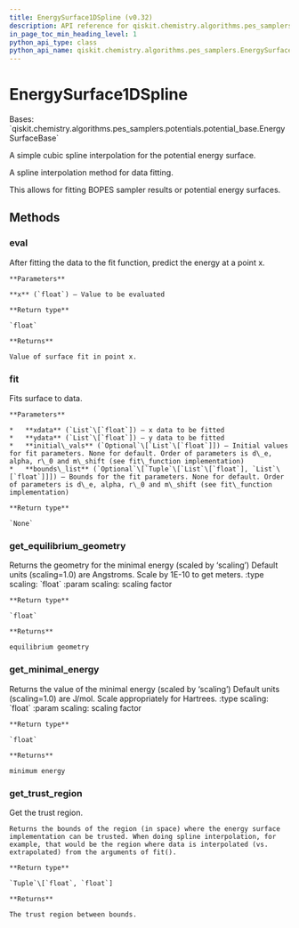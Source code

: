 ```yaml
---
title: EnergySurface1DSpline (v0.32)
description: API reference for qiskit.chemistry.algorithms.pes_samplers.EnergySurface1DSpline in qiskit v0.32
in_page_toc_min_heading_level: 1
python_api_type: class
python_api_name: qiskit.chemistry.algorithms.pes_samplers.EnergySurface1DSpline
---
```


# EnergySurface1DSpline

<Class id="qiskit.chemistry.algorithms.pes_samplers.EnergySurface1DSpline" isDedicatedPage={true} github="https://github.com/qiskit-community/qiskit-aqua/tree/stable/0.9/qiskit/chemistry/algorithms/pes_samplers/potentials/energy_surface_spline.py" signature="EnergySurface1DSpline" modifiers="class">
  Bases: `qiskit.chemistry.algorithms.pes_samplers.potentials.potential_base.EnergySurfaceBase`

  A simple cubic spline interpolation for the potential energy surface.

  A spline interpolation method for data fitting.

  This allows for fitting BOPES sampler results or potential energy surfaces.

  ## Methods

  <span id="qiskit-chemistry-algorithms-pes-samplers-energysurface1dspline-eval" />

  ### eval

  <Function id="qiskit.chemistry.algorithms.pes_samplers.EnergySurface1DSpline.eval" signature="EnergySurface1DSpline.eval(x)">
    After fitting the data to the fit function, predict the energy at a point x.

    **Parameters**

    **x** (`float`) – Value to be evaluated

    **Return type**

    `float`

    **Returns**

    Value of surface fit in point x.
  </Function>

  <span id="qiskit-chemistry-algorithms-pes-samplers-energysurface1dspline-fit" />

  ### fit

  <Function id="qiskit.chemistry.algorithms.pes_samplers.EnergySurface1DSpline.fit" signature="EnergySurface1DSpline.fit(xdata, ydata, initial_vals=None, bounds_list=None)">
    Fits surface to data.

    **Parameters**

    *   **xdata** (`List`\[`float`]) – x data to be fitted
    *   **ydata** (`List`\[`float`]) – y data to be fitted
    *   **initial\_vals** (`Optional`\[`List`\[`float`]]) – Initial values for fit parameters. None for default. Order of parameters is d\_e, alpha, r\_0 and m\_shift (see fit\_function implementation)
    *   **bounds\_list** (`Optional`\[`Tuple`\[`List`\[`float`], `List`\[`float`]]]) – Bounds for the fit parameters. None for default. Order of parameters is d\_e, alpha, r\_0 and m\_shift (see fit\_function implementation)

    **Return type**

    `None`
  </Function>

  <span id="qiskit-chemistry-algorithms-pes-samplers-energysurface1dspline-get-equilibrium-geometry" />

  ### get\_equilibrium\_geometry

  <Function id="qiskit.chemistry.algorithms.pes_samplers.EnergySurface1DSpline.get_equilibrium_geometry" signature="EnergySurface1DSpline.get_equilibrium_geometry(scaling=1.0)">
    Returns the geometry for the minimal energy (scaled by ‘scaling’) Default units (scaling=1.0) are Angstroms. Scale by 1E-10 to get meters. :type scaling: `float` :param scaling: scaling factor

    **Return type**

    `float`

    **Returns**

    equilibrium geometry
  </Function>

  <span id="qiskit-chemistry-algorithms-pes-samplers-energysurface1dspline-get-minimal-energy" />

  ### get\_minimal\_energy

  <Function id="qiskit.chemistry.algorithms.pes_samplers.EnergySurface1DSpline.get_minimal_energy" signature="EnergySurface1DSpline.get_minimal_energy(scaling=1.0)">
    Returns the value of the minimal energy (scaled by ‘scaling’) Default units (scaling=1.0) are J/mol. Scale appropriately for Hartrees. :type scaling: `float` :param scaling: scaling factor

    **Return type**

    `float`

    **Returns**

    minimum energy
  </Function>

  <span id="qiskit-chemistry-algorithms-pes-samplers-energysurface1dspline-get-trust-region" />

  ### get\_trust\_region

  <Function id="qiskit.chemistry.algorithms.pes_samplers.EnergySurface1DSpline.get_trust_region" signature="EnergySurface1DSpline.get_trust_region()">
    Get the trust region.

    Returns the bounds of the region (in space) where the energy surface implementation can be trusted. When doing spline interpolation, for example, that would be the region where data is interpolated (vs. extrapolated) from the arguments of fit().

    **Return type**

    `Tuple`\[`float`, `float`]

    **Returns**

    The trust region between bounds.
  </Function>
</Class>

